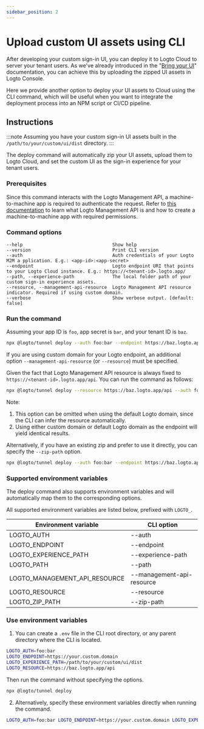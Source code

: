 ```yaml
---
sidebar_position: 2
---
```


# Upload custom UI assets using CLI

After developing your custom sign-in UI, you can deploy it to Logto Cloud to server your tenant users.
As we've already introduced in the "[Bring your UI](/customization/bring-your-ui/)" documentation, you can achieve this by uploading the zipped UI assets in Logto Console.

Here we provide another option to deploy your UI assets to Cloud using the CLI command, which will be useful when you want to integrate the deployment process into an NPM script or CI/CD pipeline.

## Instructions

:::note
Assuming you have your custom sign-in UI assets built in the `/path/to/your/custom/ui/dist` directory.
:::

The deploy command will automatically zip your UI assets, upload them to Logto Cloud, and set the custom UI as the sign-in experience for your tenant users.

### Prerequisites

Since this command interacts with the Logto Management API, a machine-to-machine app is required to authenticate the request.
Refer to [this documentation](/integrate-logto/interact-with-management-api/) to learn what Logto Management API is and how to create a machine-to-machine app with required permissions.

### Command options

```
--help                                 Show help
--version                              Print CLI version
--auth                                 Auth credentials of your Logto M2M a pplication. E.g.: <app-id>:<app-secret>
--endpoint                             Logto endpoint URI that points to your Logto Cloud instance. E.g.: https://<tenant-id>.logto.app/
--path, --experience-path              The local folder path of your custom sign-in experience assets.
--resource, --management-api-resource  Logto Management API resource indicator. Required if using custom domain.
--verbose                              Show verbose output. [default: false]
```

### Run the command

Assuming your app ID is `foo`, app secret is `bar`, and your tenant ID is `baz`.

```bash
npx @logto/tunnel deploy --auth foo:bar --endpoint https://baz.logto.app --experience-path /path/to/your/custom/ui/dist
```

If you are using custom domain for your Logto endpoint, an additional option `--management-api-resource` (or `--resource`) must be specified.

Given the fact that Logto Management API resource is always fixed to `https://<tenant-id>.logto.app/api`. You can run the command as follows:

```bash
npx @logto/tunnel deploy --resource https://baz.logto.app/api --auth foo:bar --endpoint https://your.custom.domain --experience-path /path/to/your/custom/ui/dist
```

Note:

1. This option can be omitted when using the default Logto domain, since the CLI can infer the resource automatically.
2. Using either custom domain or default Logto domain as the endpoint will yield identical results.

Alternatively, if you have an existing zip and prefer to use it directly, you can specify the `--zip-path` option.

```bash
npx @logto/tunnel deploy --auth foo:bar --endpoint https://baz.logto.app --zip-path /path/to/your/custom/ui/dist.zip
```

### Supported environment variables

The deploy command also supports environment variables and will automatically map them to the corresponding options.

All supported environment variables are listed below, prefixed with `LOGTO_`.

| Environment variable          | CLI option                |
| ----------------------------- | ------------------------- |
| LOGTO_AUTH                    | --auth                    |
| LOGTO_ENDPOINT                | --endpoint                |
| LOGTO_EXPERIENCE_PATH         | --experience-path         |
| LOGTO_PATH                    | --path                    |
| LOGTO_MANAGEMENT_API_RESOURCE | --management-api-resource |
| LOGTO_RESOURCE                | --resource                |
| LOGTO_ZIP_PATH                | --zip-path                |

### Use environment variables

1. You can create a `.env` file in the CLI root directory, or any parent directory where the CLI is located.

```bash title=".env"
LOGTO_AUTH=foo:bar
LOGTO_ENDPOINT=https://your.custom.domain
LOGTO_EXPERIENCE_PATH=/path/to/your/custom/ui/dist
LOGTO_RESOURCE=https://baz.logto.app/api
```

Then run the command without specifying the options.

```bash
npx @logto/tunnel deploy
```

2. Alternatively, specify these environment variables directly when running the command.

```bash
LOGTO_AUTH=foo:bar LOGTO_ENDPOINT=https://your.custom.domain LOGTO_EXPERIENCE_PATH=/path/to/your/custom/ui/dist LOGTO_RESOURCE=https://baz.logto.app/api npx @logto/tunnel deploy
```
